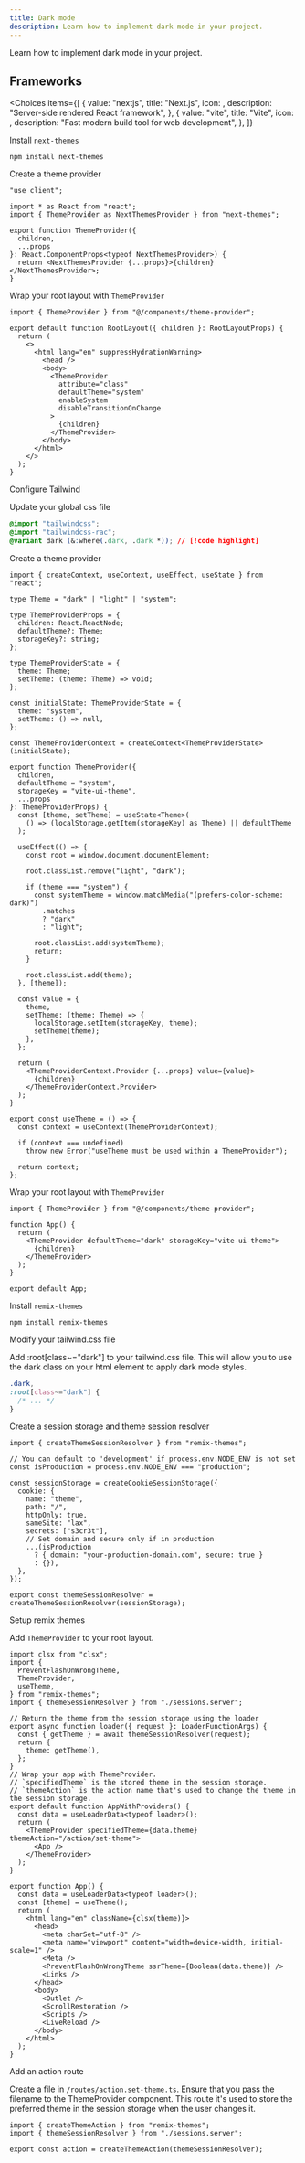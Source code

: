---
title: Dark mode
description: Learn how to implement dark mode in your project.
---


Learn how to implement dark mode in your project.

## Frameworks

<Choices
  items={[
    {
      value: "nextjs",
      title: "Next.js", 
      icon: <NextJsIcon />,
      description: "Server-side rendered React framework",
    },
    {
      value: "vite",
      title: "Vite",
      icon: <ViteIcon />,
      description: "Fast modern build tool for web development",
    },
  ]}
>

<Choice id="nextjs">

<Steps>

<Step>Install `next-themes`</Step>

```package-install
npm install next-themes
```

<Step>Create a theme provider</Step>

```tsx title="components/theme-provider.tsx"
"use client";

import * as React from "react";
import { ThemeProvider as NextThemesProvider } from "next-themes";

export function ThemeProvider({
  children,
  ...props
}: React.ComponentProps<typeof NextThemesProvider>) {
  return <NextThemesProvider {...props}>{children}</NextThemesProvider>;
}
```

<Step>Wrap your root layout with `ThemeProvider`</Step>

```tsx title="app/layout.tsx"
import { ThemeProvider } from "@/components/theme-provider";

export default function RootLayout({ children }: RootLayoutProps) {
  return (
    <>
      <html lang="en" suppressHydrationWarning>
        <head />
        <body>
          <ThemeProvider
            attribute="class"
            defaultTheme="system"
            enableSystem
            disableTransitionOnChange
          >
            {children}
          </ThemeProvider>
        </body>
      </html>
    </>
  );
}
```

<Step>Configure Tailwind</Step>

Update your global css file 

```css {4}
@import "tailwindcss";
@import "tailwindcss-rac";
@variant dark (&:where(.dark, .dark *)); // [!code highlight]
```

</Steps>

</Choice>

<Choice id="vite">

<Steps>

<Step>Create a theme provider</Step>

```tsx title="components/theme-provider.tsx"
import { createContext, useContext, useEffect, useState } from "react";

type Theme = "dark" | "light" | "system";

type ThemeProviderProps = {
  children: React.ReactNode;
  defaultTheme?: Theme;
  storageKey?: string;
};

type ThemeProviderState = {
  theme: Theme;
  setTheme: (theme: Theme) => void;
};

const initialState: ThemeProviderState = {
  theme: "system",
  setTheme: () => null,
};

const ThemeProviderContext = createContext<ThemeProviderState>(initialState);

export function ThemeProvider({
  children,
  defaultTheme = "system",
  storageKey = "vite-ui-theme",
  ...props
}: ThemeProviderProps) {
  const [theme, setTheme] = useState<Theme>(
    () => (localStorage.getItem(storageKey) as Theme) || defaultTheme
  );

  useEffect(() => {
    const root = window.document.documentElement;

    root.classList.remove("light", "dark");

    if (theme === "system") {
      const systemTheme = window.matchMedia("(prefers-color-scheme: dark)")
        .matches
        ? "dark"
        : "light";

      root.classList.add(systemTheme);
      return;
    }

    root.classList.add(theme);
  }, [theme]);

  const value = {
    theme,
    setTheme: (theme: Theme) => {
      localStorage.setItem(storageKey, theme);
      setTheme(theme);
    },
  };

  return (
    <ThemeProviderContext.Provider {...props} value={value}>
      {children}
    </ThemeProviderContext.Provider>
  );
}

export const useTheme = () => {
  const context = useContext(ThemeProviderContext);

  if (context === undefined)
    throw new Error("useTheme must be used within a ThemeProvider");

  return context;
};
```

<Step>Wrap your root layout with `ThemeProvider`</Step>

```tsx title="app/layout.tsx"
import { ThemeProvider } from "@/components/theme-provider";

function App() {
  return (
    <ThemeProvider defaultTheme="dark" storageKey="vite-ui-theme">
      {children}
    </ThemeProvider>
  );
}

export default App;
```

</Steps>

</Choice>

<Choice id="remix">

<Steps>

<Step>Install `remix-themes`</Step>

```package-install
npm install remix-themes
```

<Step>Modify your tailwind.css file</Step>

Add :root[class~="dark"] to your tailwind.css file. This will allow you to use the dark class on your html element to apply dark mode styles.

```css title="tailwind.css"
.dark,
:root[class~="dark"] {
  /* ... */
}
```

<Step>Create a session storage and theme session resolver</Step>

```tsx title="app/sessions.server.tsx"
import { createThemeSessionResolver } from "remix-themes";

// You can default to 'development' if process.env.NODE_ENV is not set
const isProduction = process.env.NODE_ENV === "production";

const sessionStorage = createCookieSessionStorage({
  cookie: {
    name: "theme",
    path: "/",
    httpOnly: true,
    sameSite: "lax",
    secrets: ["s3cr3t"],
    // Set domain and secure only if in production
    ...(isProduction
      ? { domain: "your-production-domain.com", secure: true }
      : {}),
  },
});

export const themeSessionResolver = createThemeSessionResolver(sessionStorage);
```

<Step>Setup remix themes</Step>

Add `ThemeProvider` to your root layout.

```tsx title="app/root.tsx"
import clsx from "clsx";
import {
  PreventFlashOnWrongTheme,
  ThemeProvider,
  useTheme,
} from "remix-themes";
import { themeSessionResolver } from "./sessions.server";

// Return the theme from the session storage using the loader
export async function loader({ request }: LoaderFunctionArgs) {
  const { getTheme } = await themeSessionResolver(request);
  return {
    theme: getTheme(),
  };
}
// Wrap your app with ThemeProvider.
// `specifiedTheme` is the stored theme in the session storage.
// `themeAction` is the action name that's used to change the theme in the session storage.
export default function AppWithProviders() {
  const data = useLoaderData<typeof loader>();
  return (
    <ThemeProvider specifiedTheme={data.theme} themeAction="/action/set-theme">
      <App />
    </ThemeProvider>
  );
}

export function App() {
  const data = useLoaderData<typeof loader>();
  const [theme] = useTheme();
  return (
    <html lang="en" className={clsx(theme)}>
      <head>
        <meta charSet="utf-8" />
        <meta name="viewport" content="width=device-width, initial-scale=1" />
        <Meta />
        <PreventFlashOnWrongTheme ssrTheme={Boolean(data.theme)} />
        <Links />
      </head>
      <body>
        <Outlet />
        <ScrollRestoration />
        <Scripts />
        <LiveReload />
      </body>
    </html>
  );
}
```

<Step>Add an action route</Step>

Create a file in `/routes/action.set-theme.ts`. Ensure that you pass the filename to the ThemeProvider component. This route it's used to store the preferred theme in the session storage when the user changes it.

```tsx title="app/routes/action.set-theme.ts"
import { createThemeAction } from "remix-themes";
import { themeSessionResolver } from "./sessions.server";

export const action = createThemeAction(themeSessionResolver);
```

</Steps>

</Choice>

</Choices>
